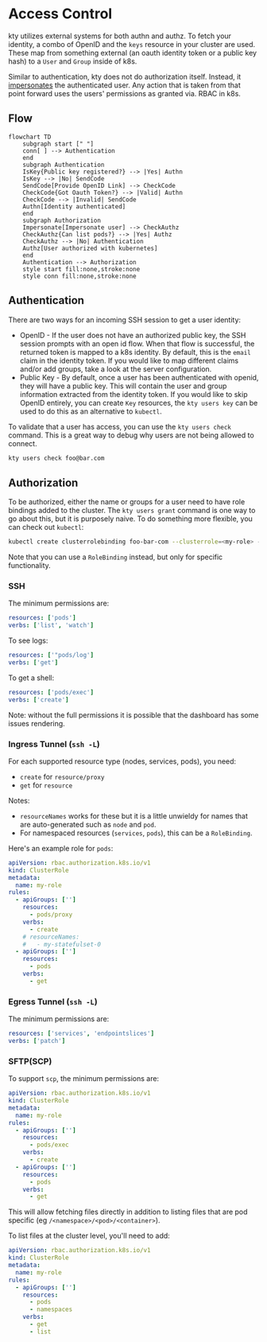 # Access Control

kty utilizes external systems for both authn and authz. To fetch your identity,
a combo of OpenID and the `keys` resource in your cluster are used. These map
from something external (an oauth identity token or a public key hash) to a
`User` and `Group` inside of k8s.

Similar to authentication, kty does not do authorization itself. Instead, it
[impersonates][impersonate] the authenticated user. Any action that is taken
from that point forward uses the users' permissions as granted via. RBAC in k8s.

[impersonate]:
  https://kubernetes.io/docs/reference/access-authn-authz/authentication/#user-impersonation

## Flow

```mermaid
flowchart TD
    subgraph start [" "]
    conn[ ] --> Authentication
    end
    subgraph Authentication
    IsKey{Public key registered?} --> |Yes| Authn
    IsKey --> |No| SendCode
    SendCode[Provide OpenID Link] --> CheckCode
    CheckCode{Got Oauth Token?} --> |Valid| Authn
    CheckCode --> |Invalid| SendCode
    Authn[Identity authenticated]
    end
    subgraph Authorization
    Impersonate[Impersonate user] --> CheckAuthz
    CheckAuthz{Can list pods?} --> |Yes| Authz
    CheckAuthz --> |No| Authentication
    Authz[User authorized with kubernetes]
    end
    Authentication --> Authorization
    style start fill:none,stroke:none
    style conn fill:none,stroke:none
```

## Authentication

There are two ways for an incoming SSH session to get a user identity:

- OpenID - If the user does not have an authorized public key, the SSH session
  prompts with an open id flow. When that flow is successful, the returned token
  is mapped to a k8s identity. By default, this is the `email` claim in the
  identity token. If you would like to map different claims and/or add groups,
  take a look at the server configuration.
- Public Key - By default, once a user has been authenticated with openid, they
  will have a public key. This will contain the user and group information
  extracted from the identity token. If you would like to skip OpenID entirely,
  you can create `Key` resources, the `kty users key` can be used to do this as
  an alternative to `kubectl`.

To validate that a user has access, you can use the `kty users check` command.
This is a great way to debug why users are not being allowed to connect.

```bash
kty users check foo@bar.com
```

## Authorization

To be authorized, either the name or groups for a user need to have role
bindings added to the cluster. The `kty users grant` command is one way to go
about this, but it is purposely naive. To do something more flexible, you can
check out `kubectl`:

```bash
kubectl create clusterrolebinding foo-bar-com --clusterrole=<my-role> --user=foo@bar.com
```

Note that you can use a `RoleBinding` instead, but only for specific
functionality.

### SSH

The minimum permissions are:

```yaml
resources: ['pods']
verbs: ['list', 'watch']
```

To see logs:

```yaml
resources: ['"pods/log']
verbs: ['get']
```

To get a shell:

```yaml
resources: ['pods/exec']
verbs: ['create']
```

Note: without the full permissions it is possible that the dashboard has some
issues rendering.

### Ingress Tunnel (`ssh -L`)

For each supported resource type (nodes, services, pods), you need:

- `create` for `resource/proxy`
- `get` for `resource`

Notes:

- `resourceNames` works for these but it is a little unwieldy for names that are
  auto-generated such as `node` and `pod`.
- For namespaced resources (`services`, `pods`), this can be a `RoleBinding`.

Here's an example role for `pods`:

```yaml
apiVersion: rbac.authorization.k8s.io/v1
kind: ClusterRole
metadata:
  name: my-role
rules:
  - apiGroups: ['']
    resources:
      - pods/proxy
    verbs:
      - create
    # resourceNames:
    #   - my-statefulset-0
  - apiGroups: ['']
    resources:
      - pods
    verbs:
      - get
```

### Egress Tunnel (`ssh -L`)

The minimum permissions are:

```yaml
resources: ['services', 'endpointslices']
verbs: ['patch']
```

### SFTP(SCP)

To support `scp`, the minimum permissions are:

```yaml
apiVersion: rbac.authorization.k8s.io/v1
kind: ClusterRole
metadata:
  name: my-role
rules:
  - apiGroups: ['']
    resources:
      - pods/exec
    verbs:
      - create
  - apiGroups: ['']
    resources:
      - pods
    verbs:
      - get
```

This will allow fetching files directly in addition to listing files that are
pod specific (eg `/<namespace>/<pod>/<container>`).

To list files at the cluster level, you'll need to add:

```yaml
apiVersion: rbac.authorization.k8s.io/v1
kind: ClusterRole
metadata:
  name: my-role
rules:
  - apiGroups: ['']
    resources:
      - pods
      - namespaces
    verbs:
      - get
      - list
```
